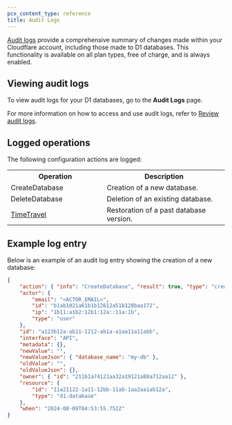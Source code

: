 ```yaml
---
pcx_content_type: reference
title: Audit Logs
---
```



[Audit logs](/fundamentals/account/account-security/review-audit-logs/) provide a comprehensive summary of changes made within your Cloudflare account, including those made to D1 databases. This functionality is available on all plan types, free of charge, and is always enabled.

## Viewing audit logs

To view audit logs for your D1 databases, go to the **Audit Logs** page.

<DashButton url="/?to=/:account/audit-log" />

For more information on how to access and use audit logs, refer to [Review audit logs](/fundamentals/account/account-security/review-audit-logs/).

## Logged operations

The following configuration actions are logged:

<table>
	<tbody>
		<th colspan="5" rowspan="1" style="width:220px">
			Operation
		</th>
		<th colspan="5" rowspan="1">
			Description
		</th>
		<tr>
			<td colspan="5" rowspan="1">
				CreateDatabase
			</td>
			<td colspan="5" rowspan="1">
				Creation of a new database.
			</td>
		</tr>
		<tr>
			<td colspan="5" rowspan="1">
				DeleteDatabase
			</td>
			<td colspan="5" rowspan="1">
				Deletion of an existing database.
			</td>
		</tr>
		<tr>
			<td colspan="5" rowspan="1">
				<a href="/d1/reference/time-travel">TimeTravel</a>
			</td>
			<td colspan="5" rowspan="1">
				Restoration of a past database version.
			</td>
		</tr>
	</tbody>
</table>

## Example log entry

Below is an example of an audit log entry showing the creation of a new database:

```json
{
	"action": { "info": "CreateDatabase", "result": true, "type": "create" },
	"actor": {
		"email": "<ACTOR_EMAIL>",
		"id": "b1ab1021a61b1b12612a51b128baa172",
		"ip": "1b11:a1b2:12b1:12a::11a:1b",
		"type": "user"
	},
	"id": "a123b12a-ab11-1212-ab1a-a1aa11a11abb",
	"interface": "API",
	"metadata": {},
	"newValue": "",
	"newValueJson": { "database_name": "my-db" },
	"oldValue": "",
	"oldValueJson": {},
	"owner": { "id": "211b1a74121aa32a19121a88a712aa12" },
	"resource": {
		"id": "11a21122-1a11-12bb-11ab-1aa2aa1ab12a",
		"type": "d1.database"
	},
	"when": "2024-08-09T04:53:55.752Z"
}
```
